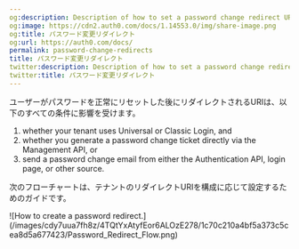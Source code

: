 ```yaml
---
og:description: Description of how to set a password change redirect URI
og:image: https://cdn2.auth0.com/docs/1.14553.0/img/share-image.png
og:title: パスワード変更リダイレクト
og:url: https://auth0.com/docs/
permalink: password-change-redirects
title: パスワード変更リダイレクト
twitter:description: Description of how to set a password change redirect URI
twitter:title: パスワード変更リダイレクト
---
```


ユーザーがパスワードを正常にリセットした後にリダイレクトされるURIは、以下のすべての条件に影響を受けます。

1. whether your tenant uses Universal or Classic Login, and
2. whether you generate a password change ticket directly via the Management API, or
3. send a password change email from either the Authentication API, login page, or other source.

次のフローチャートは、テナントのリダイレクトURIを構成に応じて設定するためのガイドです。

<Frame>![How to create a password redirect.](/images/cdy7uua7fh8z/4TQtYxAtyfEor6ALOzE278/1c70c210a4bf5a373c5cea8d5a677423/Password_Redirect_Flow.png)</Frame>